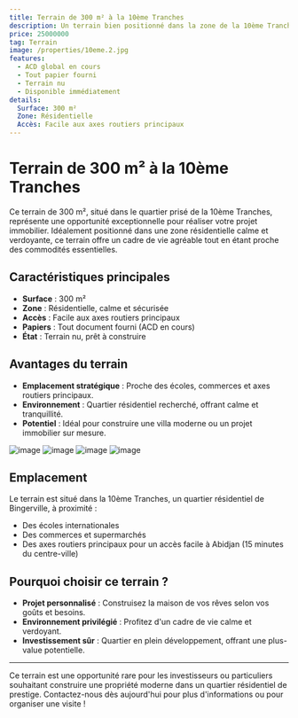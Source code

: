 ```yaml
---
title: Terrain de 300 m² à la 10ème Tranches  
description: Un terrain bien positionné dans la zone de la 10ème Tranches, idéal pour votre projet immobilier.  
price: 25000000 
tag: Terrain  
image: /properties/10eme.2.jpg  
features:  
  - ACD global en cours  
  - Tout papier fourni  
  - Terrain nu  
  - Disponible immédiatement  
details:  
  Surface: 300 m²  
  Zone: Résidentielle  
  Accès: Facile aux axes routiers principaux  
---
```


# Terrain de 300 m² à la 10ème Tranches  

Ce terrain de 300 m², situé dans le quartier prisé de la 10ème Tranches, représente une opportunité exceptionnelle pour réaliser votre projet immobilier. Idéalement positionné dans une zone résidentielle calme et verdoyante, ce terrain offre un cadre de vie agréable tout en étant proche des commodités essentielles.  

## Caractéristiques principales  

- **Surface** : 300 m²  
- **Zone** : Résidentielle, calme et sécurisée  
- **Accès** : Facile aux axes routiers principaux  
- **Papiers** : Tout document fourni (ACD en cours)  
- **État** : Terrain nu, prêt à construire  

## Avantages du terrain  

- **Emplacement stratégique** : Proche des écoles, commerces et axes routiers principaux.  
- **Environnement** : Quartier résidentiel recherché, offrant calme et tranquillité.  
- **Potentiel** : Idéal pour construire une villa moderne ou un projet immobilier sur mesure.  

<div className="flex bg-red-400 gap-4 flex-wrap">  
  <img src="/properties/10eme.3.jpg" alt="image" className="w-5/12 h-80 aspect-video" />  
  <img src="/properties/10eme4.jpg" alt="image" className="w-5/12 h-80 aspect-video" />  
  <img src="/properties/10eme.2.jpg" alt="image" className="w-5/12 h-80 aspect-video" /> 
  <img src="/properties/10eme.2.jpg" alt="image" className="w-5/12 h-80 aspect-video" />  

</div>  

## Emplacement  

Le terrain est situé dans la 10ème Tranches, un quartier résidentiel de Bingerville, à proximité :  

- Des écoles internationales  
- Des commerces et supermarchés  
- Des axes routiers principaux pour un accès facile à Abidjan (15 minutes du centre-ville)  

## Pourquoi choisir ce terrain ?  

- **Projet personnalisé** : Construisez la maison de vos rêves selon vos goûts et besoins.  
- **Environnement privilégié** : Profitez d'un cadre de vie calme et verdoyant.  
- **Investissement sûr** : Quartier en plein développement, offrant une plus-value potentielle.  

---

Ce terrain est une opportunité rare pour les investisseurs ou particuliers souhaitant construire une propriété moderne dans un quartier résidentiel de prestige. Contactez-nous dès aujourd'hui pour plus d'informations ou pour organiser une visite !  